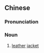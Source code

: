 ==Chinese==
{{zh-forms|s=皮夹克|type=12}}

===Pronunciation===
{{zh-pron
|m=pí夹kè
|cat=n
}}

===Noun===
{{zh-noun}}

# [[leather]] [[jacket]]